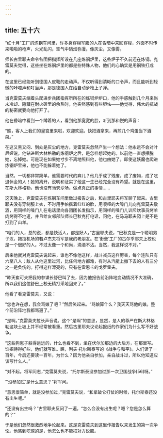 ```yaml
---
---
---
```

title: 五十六
---



“红十月”工厂的炼钢车间里，许多身穿棉军服的人在昏暗中来回穿梭，外面不时传来啪啪的枪声，火光乱闪，空气中硝烟弥漫，像灰尘，又像雾。

师长古里耶夫命令各团把指挥所设在几座炼钢炉里，这些炉子不久前还在炼钢。克雷莫夫觉得，这些坐在炼钢炉里的都是些特殊人物，他们的心确实是用钢铁打成的。

在这里已经能听到德国人皮靴的走动声。不仅听得到清晰的口令声，而且能听到轻微的咔嗒声和叮当声，那是德国人在给自动步枪上子弹。

当克雷莫夫缩着头爬进步兵团指挥所所在的炼钢炉炉口，他的手感触到几个月来尚未冷却、隐藏在耐火砖里的余热时，他突然感到有些胆怯——他觉得，伟大的抗战的秘密就要向他打开了。

他在昏暗中看到一个蹲着的人，看到他那宽宽的脸，听到那和悦的声音：

“瞧，客人上我们的皇宫里来啦，欢迎欢迎。快把酒拿来，再煎几个鸡蛋当下酒菜。”

在这又黑又闷、到处是灰尘的地方，克雷莫夫忽然产生一个想法：他永远不会对叶尼娅说，他钻进斯大林格勒的炼钢炉之后，是怎样想起她的。以前他一直想摆脱她，忘掉她。可是现在如果她寸步不离地照料他，他也由她了。即使这妖魔也爬进炼钢炉里来，他也不能躲着她了。

当然，一切都非常简单。谁需要时代的弃儿？他几乎成了残废，成了废物，成了吃退休金的人！她的离开，说明和证实了他这一生已经完全没有希望。就是在这里，在斯大林格勒，他也没有驰骋沙场，做点真正的事情……

这天晚上，克雷莫夫在炼钢车间里做过报告之后，和古里耶夫将军聊了起来。古里耶夫没有穿制服上衣，不时用手帕揩着红红的脸，用嗄哑的大嗓门儿向克雷莫夫敬酒，用同样的嗓门儿在电话里向各团团长发指示，用同样的嗓门儿训斥炊事员烤羊肉烤得不地道，并且给友邻部队师长巴秋克打电话，问他，在马马耶夫冈上是不是打到了山羊。

“咱们的人，总的说，都是快活人，都是好人，”古里耶夫说，“巴秋克是一个聪明男子汉，拖拉机场的若卢杰夫将军是我的老朋友。在‘街垒’工厂的古尔季耶夫上校也是一个很好的人，不过太像一个和尚，滴酒不沾。当然，我这样说不对。”

后来他就对克雷莫夫说起来，谁也不像他这样，战斗减员这样厉害，每个连队只有六至八人；敌人从他这里过河，比任何地方都难，有时从汽艇上撤下去的人有三分之一是负伤的。打得这样漂亮的，只有在雷恩卡的戈罗霍夫。

“昨天崔可夫把我的参谋长舒巴叫了去，因为他报告前沿阵地变动情况不大准确，所以我们这位舒巴上校无精打采地回来了。”

他看了看克雷莫夫，又说：

“您也许在想，我会骂娘了吧？”然后笑起来。“骂娘算什么？我天天骂他的娘。整个前沿阵地我都骂遍了。”

“是啊。”克雷莫夫拉长声音说。这个“是啊”的意思，显然，是人的尊严在斯大林格勒这块土坡上并不经常被看重。然后古里耶夫议论起报纸的作家们为什么写不好战争。

“这些狗崽子躲得远远的，什么也看不到，坐在伏尔加那边的大后方，在那里写。谁招待得好些，他们就写谁。瞧，列夫·托尔斯泰写的《战争与和平》。人们读了一百年，今后还要读一百年。为什么？因为他亲自参加，亲自战斗过，所以他知道应该写什么人。”

“对不起，将军同志，”克雷莫夫说，“托尔斯泰没参加过那一次卫国战争[56]呀。”

“‘没参加过’是什么意思？”将军问。

“意思很简单，就是没参加过，”克雷莫夫说，“和拿破仑打仗的时候，托尔斯泰还没有出生呢。”

“还没有出生吗？”古里耶夫反问了一遍。“怎么会没有出生呢？嗯？您是怎么算的？”

于是他们忽然很激烈地争论起来。这是克雷莫夫到这里作报告以来发生的第一次争论。他感到吃惊的是，他怎么也不能把对方说服。